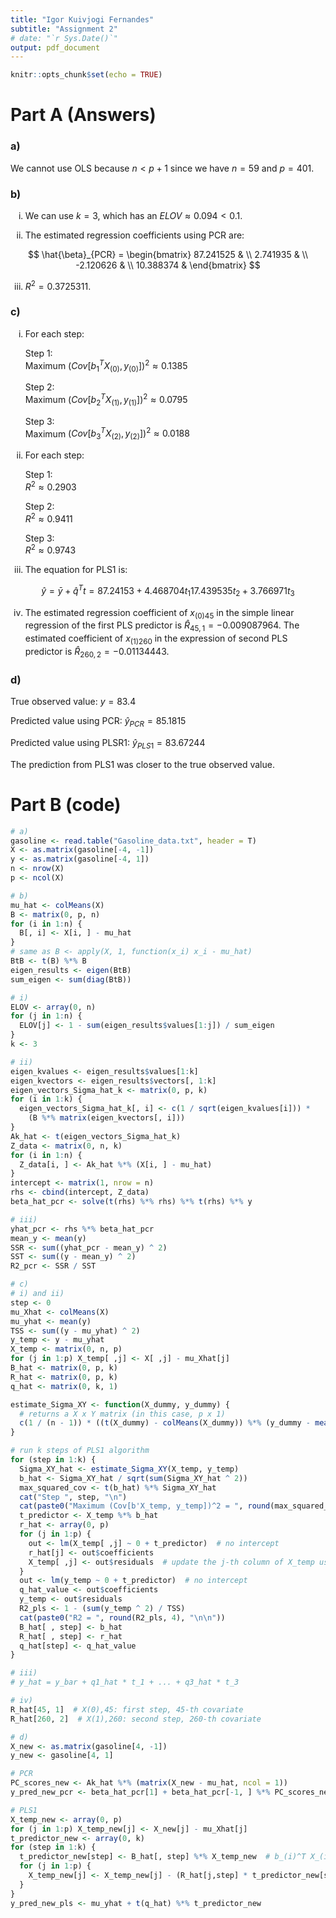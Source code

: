 ```yaml
---
title: "Igor Kuivjogi Fernandes"
subtitle: "Assignment 2"
# date: "`r Sys.Date()`"
output: pdf_document
---
```


```r
knitr::opts_chunk$set(echo = TRUE)
```

# Part A (Answers)

### a)

We cannot use OLS because $n < p + 1$ since we have $n = 59$ and $p = 401$.
  

### b)

  i) We can use $k = 3$, which has an $ELOV \approx 0.094 < 0.1$.   

  ii) The estimated regression coefficients using PCR are:
  
  $$
  \hat{\beta}_{PCR} = \begin{bmatrix}
  87.241525 & \\
  2.741935 & \\
  -2.120626 & \\
  10.388374 &
  \end{bmatrix}
  $$

  iii) $R^2 = 0.3725311$.


### c)

  i) For each step:   
  
      Step 1:    
      Maximum $(Cov[b_1^TX_{(0)}, y_{(0)}])^2 \approx 0.1385$ 

      Step 2:    
      Maximum $(Cov[b_2^TX_{(1)}, y_{(1)}])^2 \approx 0.0795$ 

      Step 3:    
      Maximum $(Cov[b_3^TX_{(2)}, y_{(2)}])^2 \approx 0.0188$  

  ii) For each step:   
  
      Step 1:   
      $R^2 \approx 0.2903$
  
      Step 2:   
      $R^2 \approx 0.9411$
  
      Step 3:   
      $R^2 \approx 0.9743$

  iii) The equation for PLS1 is:   
  
  $$
  \hat{y} = \bar{y} + \hat{q}^T t = 87.24153 + 4.468704 t_1 17.439535 t_2 + 3.766971 t_3
  $$

  iv) The estimated regression coefficient of $x_{(0) 45}$ in the simple linear regression of the first PLS predictor is $\hat{R}_{45, 1} = -0.009087964$. The estimated coefficient of $x_{(1) 260}$ in the expression of second PLS predictor is $\hat{R}_{260, 2} = -0.01134443$.   


### d)

True observed value: $y = 83.4$

Predicted value using PCR: $\hat{y}_{PCR} = 85.1815$

Predicted value using PLSR1: $\hat{y}_{PLS1} = 83.67244$

The prediction from PLS1 was closer to the true observed value.   

# Part B (code)

```r
# a)
gasoline <- read.table("Gasoline_data.txt", header = T)
X <- as.matrix(gasoline[-4, -1])
y <- as.matrix(gasoline[-4, 1])
n <- nrow(X)
p <- ncol(X)
```


```r
# b)
mu_hat <- colMeans(X)
B <- matrix(0, p, n)
for (i in 1:n) {
  B[, i] <- X[i, ] - mu_hat
}
# same as B <- apply(X, 1, function(x_i) x_i - mu_hat)
BtB <- t(B) %*% B
eigen_results <- eigen(BtB)
sum_eigen <- sum(diag(BtB))

# i)
ELOV <- array(0, n)
for (j in 1:n) {
  ELOV[j] <- 1 - sum(eigen_results$values[1:j]) / sum_eigen
}
k <- 3

# ii)
eigen_kvalues <- eigen_results$values[1:k]
eigen_kvectors <- eigen_results$vectors[, 1:k]
eigen_vectors_Sigma_hat_k <- matrix(0, p, k)
for (i in 1:k) {
  eigen_vectors_Sigma_hat_k[, i] <- c(1 / sqrt(eigen_kvalues[i])) * 
    (B %*% matrix(eigen_kvectors[, i]))
}
Ak_hat <- t(eigen_vectors_Sigma_hat_k)
Z_data <- matrix(0, n, k)
for (i in 1:n) {
  Z_data[i, ] <- Ak_hat %*% (X[i, ] - mu_hat)
}
intercept <- matrix(1, nrow = n)
rhs <- cbind(intercept, Z_data)
beta_hat_pcr <- solve(t(rhs) %*% rhs) %*% t(rhs) %*% y

# iii)
yhat_pcr <- rhs %*% beta_hat_pcr
mean_y <- mean(y)
SSR <- sum((yhat_pcr - mean_y) ^ 2)
SST <- sum((y - mean_y) ^ 2)
R2_pcr <- SSR / SST
```


```r
# c)
# i) and ii)
step <- 0
mu_Xhat <- colMeans(X)
mu_yhat <- mean(y)
TSS <- sum((y - mu_yhat) ^ 2)
y_temp <- y - mu_yhat
X_temp <- matrix(0, n, p)
for (j in 1:p) X_temp[ ,j] <- X[ ,j] - mu_Xhat[j]
B_hat <- matrix(0, p, k)
R_hat <- matrix(0, p, k)
q_hat <- matrix(0, k, 1)

estimate_Sigma_XY <- function(X_dummy, y_dummy) {
  # returns a X x Y matrix (in this case, p x 1)
  c(1 / (n - 1)) * ((t(X_dummy) - colMeans(X_dummy)) %*% (y_dummy - mean(y_dummy)))
}

# run k steps of PLS1 algorithm
for (step in 1:k) {
  Sigma_XY_hat <- estimate_Sigma_XY(X_temp, y_temp)
  b_hat <- Sigma_XY_hat / sqrt(sum(Sigma_XY_hat ^ 2))
  max_squared_cov <- t(b_hat) %*% Sigma_XY_hat
  cat("Step ", step, "\n")
  cat(paste0("Maximum (Cov[b'X_temp, y_temp])^2 = ", round(max_squared_cov, 4)), "\n")
  t_predictor <- X_temp %*% b_hat
  r_hat <- array(0, p)
  for (j in 1:p) {
    out <- lm(X_temp[ ,j] ~ 0 + t_predictor)  # no intercept
    r_hat[j] <- out$coefficients
    X_temp[ ,j] <- out$residuals  # update the j-th column of X_temp using residual
  }
  out <- lm(y_temp ~ 0 + t_predictor)  # no intercept
  q_hat_value <- out$coefficients
  y_temp <- out$residuals
  R2_pls <- 1 - (sum(y_temp ^ 2) / TSS)
  cat(paste0("R2 = ", round(R2_pls, 4), "\n\n"))
  B_hat[ , step] <- b_hat
  R_hat[ , step] <- r_hat
  q_hat[step] <- q_hat_value
}

# iii)
# y_hat = y_bar + q1_hat * t_1 + ... + q3_hat * t_3

# iv)
R_hat[45, 1]  # X(0),45: first step, 45-th covariate
R_hat[260, 2]  # X(1),260: second step, 260-th covariate
```

```r
# d)
X_new <- as.matrix(gasoline[4, -1])
y_new <- gasoline[4, 1]

# PCR
PC_scores_new <- Ak_hat %*% (matrix(X_new - mu_hat, ncol = 1))
y_pred_new_pcr <- beta_hat_pcr[1] + beta_hat_pcr[-1, ] %*% PC_scores_new

# PLS1
X_temp_new <- array(0, p)
for (j in 1:p) X_temp_new[j] <- X_new[j] - mu_Xhat[j]
t_predictor_new <- array(0, k)
for (step in 1:k) {
  t_predictor_new[step] <- B_hat[, step] %*% X_temp_new  # b_(i)^T X_(i-1)
  for (j in 1:p) {
    X_temp_new[j] <- X_temp_new[j] - (R_hat[j,step] * t_predictor_new[step])
  }
}
y_pred_new_pls <- mu_yhat + t(q_hat) %*% t_predictor_new
```

